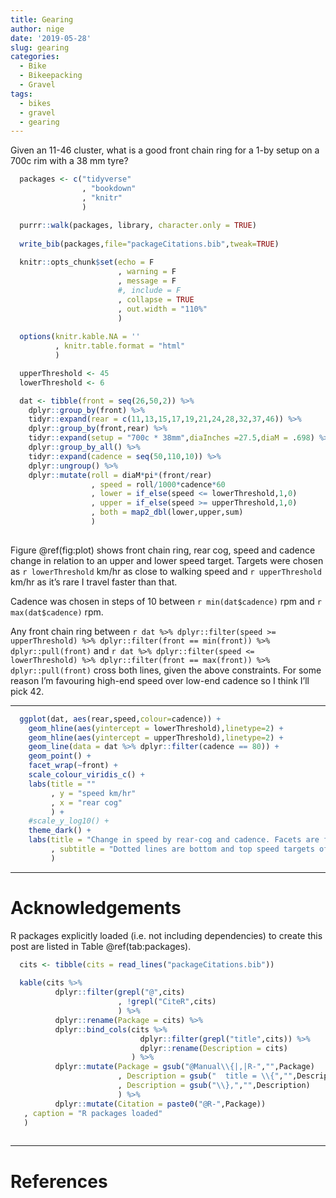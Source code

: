 ```yaml
---
title: Gearing
author: nige
date: '2019-05-28'
slug: gearing
categories:
  - Bike
  - Bikeepacking
  - Gravel
tags:
  - bikes
  - gravel
  - gearing
---
```


Given an 11-46 cluster, what is a good front chain ring for a 1-by setup on a 700c rim with a 38 mm tyre?

```r
  
  packages <- c("tidyverse"
                , "bookdown"
                , "knitr"
                )

  purrr::walk(packages, library, character.only = TRUE)
  
  write_bib(packages,file="packageCitations.bib",tweak=TRUE)
  
  knitr::opts_chunk$set(echo = F
                        , warning = F
                        , message = F
                        #, include = F
                        , collapse = TRUE
                        , out.width = "110%"
                        )
  
  options(knitr.kable.NA = ''
          , knitr.table.format = "html"
          )

```

```r

  upperThreshold <- 45
  lowerThreshold <- 6

  dat <- tibble(front = seq(26,50,2)) %>%
    dplyr::group_by(front) %>%
    tidyr::expand(rear = c(11,13,15,17,19,21,24,28,32,37,46)) %>%
    dplyr::group_by(front,rear) %>%
    tidyr::expand(setup = "700c * 38mm",diaInches =27.5,diaM = .698) %>%
    dplyr::group_by_all() %>%
    tidyr::expand(cadence = seq(50,110,10)) %>%
    dplyr::ungroup() %>%
    dplyr::mutate(roll = diaM*pi*(front/rear)
                  , speed = roll/1000*cadence*60
                  , lower = if_else(speed <= lowerThreshold,1,0)
                  , upper = if_else(speed >= upperThreshold,1,0)
                  , both = map2_dbl(lower,upper,sum)
                  )
    

```

Figure \@ref(fig:plot) shows front chain ring, rear cog, speed and cadence change in relation to an upper and lower speed target. Targets were chosen as `r lowerThreshold` km/hr as close to walking speed and `r upperThreshold` km/hr as it's rare I travel faster than that.

Cadence was chosen in steps of 10 between `r min(dat$cadence)` rpm and `r max(dat$cadence)` rpm.

Any front chain ring between `r dat %>% dplyr::filter(speed >= upperThreshold) %>% dplyr::filter(front == min(front)) %>% dplyr::pull(front)` and `r dat %>% dplyr::filter(speed <= lowerThreshold) %>% dplyr::filter(front == max(front)) %>% dplyr::pull(front)` cross both lines, given the above constraints. For some reason I'm favouring high-end speed over low-end cadence so I think I'll pick 42.

---

```r

  ggplot(dat, aes(rear,speed,colour=cadence)) +
    geom_hline(aes(yintercept = lowerThreshold),linetype=2) +
    geom_hline(aes(yintercept = upperThreshold),linetype=2) +
    geom_line(data = dat %>% dplyr::filter(cadence == 80)) +
    geom_point() +
    facet_wrap(~front) +
    scale_colour_viridis_c() +
    labs(title = ""
         , y = "speed km/hr"
         , x = "rear cog"
         ) +
    #scale_y_log10() +
    theme_dark() +
    labs(title = "Change in speed by rear-cog and cadence. Facets are front chain ring teeth"
         , subtitle = "Dotted lines are bottom and top speed targets of 6 km/hr and 50 km/hr"
         )

```

---

# Acknowledgements

R packages explicitly loaded (i.e. not including dependencies) to create this post are listed in Table \@ref(tab:packages).

```r
 
  cits <- tibble(cits = read_lines("packageCitations.bib"))
 
  kable(cits %>%
          dplyr::filter(grepl("@",cits)
                        , !grepl("CiteR",cits)
                        ) %>%
          dplyr::rename(Package = cits) %>%
          dplyr::bind_cols(cits %>%
                             dplyr::filter(grepl("title",cits)) %>%
                             dplyr::rename(Description = cits)
                           ) %>%
          dplyr::mutate(Package = gsub("@Manual\\{|,|R-","",Package)
                        , Description = gsub("  title = \\{","",Description)
                        , Description = gsub("\\},","",Description)
                        ) %>%
          dplyr::mutate(Citation = paste0("@R-",Package))
   , caption = "R packages loaded"
   )
 
```

---

# References 